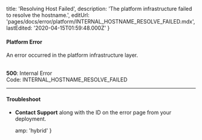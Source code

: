 
  title: 'Resolving Host Failed',
  description: 'The platform infrastructure failed to resolve the hostname.',
  editUrl: 'pages/docs/error/platform/INTERNAL_HOSTNAME_RESOLVE_FAILED.mdx',
  lastEdited: '2020-04-15T01:59:48.000Z'
}

#### Platform Error

An error occurred in the platform infrastructure layer.

<br />

<Note label={false}>
  <b>500</b>: Internal Error
  <br />
  Code: <InlineCode>INTERNAL_HOSTNAME_RESOLVE_FAILED</InlineCode>
</Note>

---

#### Troubleshoot

- **<EmailLink type="support">Contact Support</EmailLink>** along with the ID on the error page from your deployment.


  amp: 'hybrid'
}
